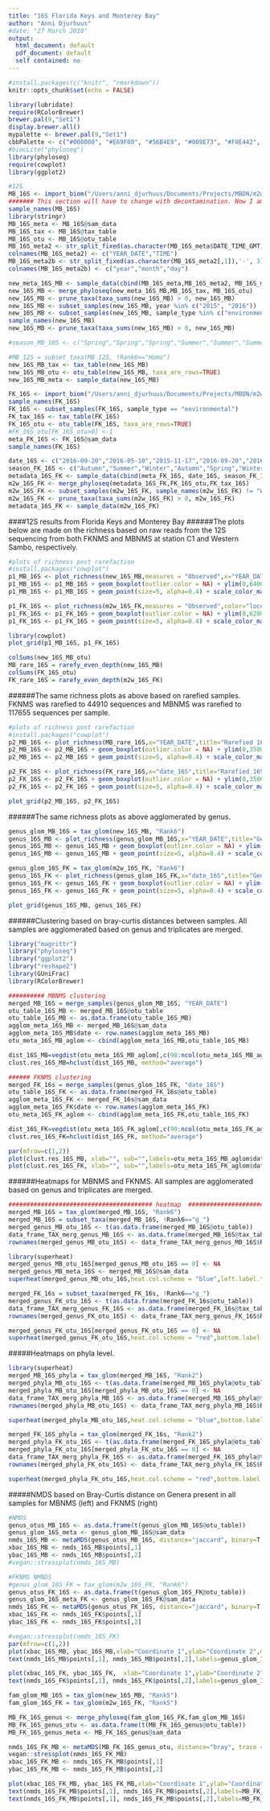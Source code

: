 ```yaml
---
title: "16S Florida Keys and Monterey Bay"
author: "Anni Djurhuus"
#date: "27 March 2018"
output:
  html_document: default
  pdf_document: default
  self contained: no
---
```


```r
#install.packages(c("knitr", "rmarkdown"))
knitr::opts_chunk$set(echo = FALSE)
```


```r
library(lubridate)
require(RColorBrewer)
brewer.pal(9,"Set1")
display.brewer.all()
mypalette <- brewer.pal(9,"Set1")
cbbPalette <- c("#000000", "#E69F00", "#56B4E9", "#009E73", "#F0E442", "#0072B2", "#D55E00", "#CC79A7", "red","grey", "grey20")
#biocLite("phyloseq")
library(phyloseq)
require(cowplot)
library(ggplot2)

#12S
MB_16S <- import_biom("/Users/anni_djurhuus/Documents/Projects/MBON/m2w/16S/data/M2W_16S_MB_json_obs_md.biom")
####### This section will have to change with decontamination. Now I am DELETING all the blanks ########
sample_names(MB_16S)
library(stringr)
MB_16S_meta <- MB_16S@sam_data
MB_16S_tax <- MB_16S@tax_table
MB_16S_otu <- MB_16S@otu_table
MB_16S_meta2 <- str_split_fixed(as.character(MB_16S_meta$DATE_TIME_GMT),' ', 2)
colnames(MB_16S_meta2) <- c("YEAR_DATE","TIME")
MB_16S_meta2b <- str_split_fixed(as.character(MB_16S_meta2[,1]),'-', 3)
colnames(MB_16S_meta2b) <- c("year","month","day")

new_meta_16S_MB <- sample_data(cbind(MB_16S_meta,MB_16S_meta2, MB_16S_meta2b))
new_16S_MB <- merge_phyloseq(new_meta_16S_MB,MB_16S_tax, MB_16S_otu)
new_16S_MB <- prune_taxa(taxa_sums(new_16S_MB) > 0, new_16S_MB)
new_16S_MB <- subset_samples(new_16S_MB, year %in% c("2015", "2016"))
new_16S_MB <- subset_samples(new_16S_MB, sample_type %in% c("environmental"))
sample_names(new_16S_MB)
new_16S_MB <- prune_taxa(taxa_sums(new_16S_MB) > 0, new_16S_MB)

#season_MB_16S <- c("Spring","Spring","Spring","Summer","Summer","Summer","Autumn","Autumn","Autumn","Winter","Winter","Winter","Spring","Spring","Spring","Summer","Summer","Summer","Autumn","Autumn","Autumn","Autumn","Autumn","Autumn","Summer","Summer","Summer","Autumn","Autumn","Autumn","Winter","Winter","Winter","Summer","Summer","Summer","Autumn","Autumn","Autumn","Winter","Winter","Winter")

#MB_12S = subset_taxa(MB_12S, !Rank6=="Homo")
new_16S_MB_tax <- tax_table(new_16S_MB)
new_16S_MB_otu <- otu_table(new_16S_MB, taxa_are_rows=TRUE)
new_16S_MB_meta <- sample_data(new_16S_MB)
```


```r
FK_16S <- import_biom("/Users/anni_djurhuus/Documents/Projects/MBON/m2w/16S/data/M2W_16S_FK_json_obs_md-2.biom",parseFunction = parse_taxonomy_default)
sample_names(FK_16S)
FK_16S <- subset_samples(FK_16S, sample_type == "environmental")
FK_tax_16S <- tax_table(FK_16S)
FK_16S_otu <- otu_table(FK_16S, taxa_are_rows=TRUE)
#FK_16S_otu[FK_16S_otu>0] <-1
meta_FK_16S <- FK_16S@sam_data
sample_names(FK_16S)

date_16S <- c("2016-09-20","2016-05-10","2015-11-17","2016-09-20","2016-03-15","2015-11-17","2016-09-20","2016-03-15","2015-09-22","2016-07-26","2016-03-15","2015-09-22","2016-11-15","2016-07-26","2016-01-05","2015-09-22", "2016-05-10", "2016-11-15", "2016-07-26", "2015-06-02", "2015-11-17", "2016-11-15", "2016-05-10", "2015-04-14", "2015-04-14")
season_FK_16S <- c("Autumn","Summer","Winter","Autumn","Spring","Winter","Autumn","Spring","Autumn","Summer","Spring","Autumn","Winter","Summer","Winter","Autumn","Summer","Winter","Summer","Summer","Winter","Winter","Summer","Spring","Spring")
metadata_16S_FK <- sample_data(cbind(meta_FK_16S, date_16S, season_FK_16S))
m2w_16S_FK <- merge_phyloseq(metadata_16S_FK,FK_16S_otu,FK_tax_16S)
m2w_16S_FK <- subset_samples(m2w_16S_FK, sample_names(m2w_16S_FK) != "WS0415b")
m2w_16S_FK <- prune_taxa(taxa_sums(m2w_16S_FK) > 0, m2w_16S_FK)
metadata_16S_FK <- sample_data(m2w_16S_FK)
```

####12S results from Florida Keys and Monterey Bay
######The plots below are made on the richness based on raw reads from the 12S sequencing from both FKNMS and MBNMS at station C1 and Western Sambo, respectively. 
```r
#plots of richness post rarefaction
#install.packages("cowplot")
p1_MB_16S <- plot_richness(new_16S_MB,measures = "Observed",x="YEAR_DATE",title="16S MB",color="locus") + theme(axis.title.x=element_blank())
p1_MB_16S <- p1_MB_16S + geom_boxplot(outlier.color = NA) + ylim(0,6400)
p1_MB_16S <- p1_MB_16S + geom_point(size=5, alpha=0.4) + scale_color_manual(values="#56B4E9")

p1_FK_16S <- plot_richness(m2w_16S_FK,measures = "Observed",color="locus",x="date_16S",title="16S FK") + theme(axis.title.x=element_blank())
p1_FK_16S <- p1_FK_16S + geom_boxplot(outlier.color = NA) + ylim(0,6200)
p1_FK_16S <- p1_FK_16S + geom_point(size=5, alpha=0.4) + scale_color_manual(values="#D55E00")

library(cowplot)
plot_grid(p1_MB_16S, p1_FK_16S)
```


```r
colSums(new_16S_MB_otu)
MB_rare_16S = rarefy_even_depth(new_16S_MB)
colSums(FK_16S_otu)
FK_rare_16S = rarefy_even_depth(m2w_16S_FK)
```

######The same richness plots as above based on rarefied samples. FKNMS was rarefied to 44910 sequences and MBNMS was rarefied to 117655 sequences per sample.
```r
#plots of richness post rarefaction
#install.packages("cowplot")
p2_MB_16S <- plot_richness(MB_rare_16S,x="YEAR_DATE",title="Rarefied 16S",measures = "Observed",color="locus") + theme(axis.title.x=element_blank())
p2_MB_16S <- p2_MB_16S + geom_boxplot(outlier.color = NA) + ylim(0,3500)
p2_MB_16S <- p2_MB_16S + geom_point(size=5, alpha=0.4) + scale_color_manual(values="#56B4E9")

p2_FK_16S <- plot_richness(FK_rare_16S,x="date_16S",title="Rarefied 16S",measures = "Observed",color="locus") + theme(axis.title.x=element_blank())
p2_FK_16S <- p2_FK_16S + geom_boxplot(outlier.color = NA) + ylim(0,3500)
p2_FK_16S <- p2_FK_16S + geom_point(size=5, alpha=0.4) + scale_color_manual(values="#D55E00")

plot_grid(p2_MB_16S, p2_FK_16S)
```

######The same richness plots as above agglomerated by genus.

```r
genus_glom_MB_16S = tax_glom(new_16S_MB, "Rank6")
genus_16S_MB <- plot_richness(genus_glom_MB_16S,x="YEAR_DATE",title="Genus 16S",measures = "Observed",color="locus") + theme(axis.title.x=element_blank())
genus_16S_MB <- genus_16S_MB + geom_boxplot(outlier.color = NA) + ylim(0,150)
genus_16S_MB <- genus_16S_MB + geom_point(size=5, alpha=0.4) + scale_color_manual(values="#56B4E9")
```

```r
genus_glom_16S_FK = tax_glom(m2w_16S_FK, "Rank6")
genus_16S_FK <- plot_richness(genus_glom_16S_FK,x="date_16S",title="Genus 16S",measures = "Observed",color="locus") + theme(axis.title.x=element_blank())
genus_16S_FK <- genus_16S_FK + geom_boxplot(outlier.color = NA) + ylim(0,150)
genus_16S_FK <- genus_16S_FK + geom_point(size=5, alpha=0.4) + scale_color_manual(values="#D55E00")

plot_grid(genus_16S_MB, genus_16S_FK)
```

######Clustering based on bray-curtis distances between samples. All samples are agglomerated based on genus and triplicates are merged.

```r
library("magrittr")
library("phyloseq")
library("ggplot2")
library("reshape2")
library(GUniFrac)
library(RColorBrewer)

########## MBNMS clustering 
merged_MB_16S = merge_samples(genus_glom_MB_16S, "YEAR_DATE")
otu_table_16S_MB <- merged_MB_16S@otu_table
otu_table_16S_MB <- as.data.frame(otu_table_16S_MB)
agglom_meta_16S_MB <- merged_MB_16S@sam_data
agglom_meta_16S_MB$date <- row.names(agglom_meta_16S_MB)
otu_meta_16S_MB_aglom <- cbind(agglom_meta_16S_MB,otu_table_16S_MB)

dist_16S_MB=vegdist(otu_meta_16S_MB_aglom[,c(98:ncol(otu_meta_16S_MB_aglom))], method="bray")
clust.res_16S_MB=hclust(dist_16S_MB, method="average")

###### FKNMS clustering 
merged_FK_16s = merge_samples(genus_glom_16S_FK, "date_16S")
otu_table_16S_FK <- as.data.frame(merged_FK_16s@otu_table)
agglom_meta_16S_FK <- merged_FK_16s@sam_data
agglom_meta_16S_FK$date <- row.names(agglom_meta_16S_FK)
otu_meta_16S_FK_aglom <- cbind(agglom_meta_16S_FK,otu_table_16S_FK)

dist_16S_FK=vegdist(otu_meta_16S_FK_aglom[,c(99:ncol(otu_meta_16S_FK_aglom))], method="bray")
clust.res_16S_FK=hclust(dist_16S_FK, method="average")

par(mfrow=c(1,2))
plot(clust.res_16S_MB, xlab="", sub="",labels=otu_meta_16S_MB_aglom$date,main="MBNMS", hang=-1, cex=0.7)
plot(clust.res_16S_FK, xlab="", sub="",labels=otu_meta_16S_FK_aglom$date,hang=-1, cex=0.7, main="FKNMS")
```

######Heatmaps for MBNMS and FKNMS. All samples are agglomerated based on genus and triplicates are merged. 

```r

######################################## heatmap  #######################################
merged_MB_16S = tax_glom(merged_MB_16S, "Rank6")
merged_MB_16S = subset_taxa(merged_MB_16S, !Rank6=="g_")
merged_genus_MB_otu_16S <- t(as.data.frame(merged_MB_16S@otu_table))
data_frame_TAX_merg_genus_MB_16S <- as.data.frame(merged_MB_16S@tax_table)
rownames(merged_genus_MB_otu_16S) <- data_frame_TAX_merg_genus_MB_16S$Rank6

library(superheat)
merged_genus_MB_otu_16S[merged_genus_MB_otu_16S == 0] <- NA
merged_genus_MB_meta_16S <- merged_MB_16S@sam_data
superheat(merged_genus_MB_otu_16S,heat.col.scheme = "blue",left.label.text.size = 5,yt = merged_genus_MB_meta_16S$TMP_C, yt.axis.name = "Temperature",yt.point.size = 2,bottom.label.text.size=2, row.title = "",yt.axis.size = 10,bottom.label.text.angle = 90,yt.axis.name.size = 10, yt.obs.col = rep("grey", nrow(merged_genus_MB_meta_16S)))

merged_FK_16s = subset_taxa(merged_FK_16s, !Rank6=="g_")
merged_genus_FK_otu_16S <- t(as.data.frame(merged_FK_16s@otu_table))
data_frame_TAX_merg_genus_FK_16S <- as.data.frame(merged_FK_16s@tax_table)
rownames(merged_genus_FK_otu_16S) <- data_frame_TAX_merg_genus_FK_16S$Rank6

merged_genus_FK_otu_16S[merged_genus_FK_otu_16S == 0] <- NA
superheat(merged_genus_FK_otu_16S,heat.col.scheme = "red",bottom.label.text.size=2, row.title = "",left.label.text.size = 2,bottom.label.text.angle = 90)

```

#####Heatmaps on phyla level.
```r
library(superheat)
merged_MB_16S_phyla = tax_glom(merged_MB_16S, "Rank2")
merged_phyla_MB_otu_16S <- t(as.data.frame(merged_MB_16S_phyla@otu_table))
merged_phyla_MB_otu_16S[merged_phyla_MB_otu_16S == 0] <- NA
data_frame_TAX_merg_phyla_MB_16S <- as.data.frame(merged_MB_16S_phyla@tax_table)
rownames(merged_phyla_MB_otu_16S) <- data_frame_TAX_merg_phyla_MB_16S$Rank2

superheat(merged_phyla_MB_otu_16S,heat.col.scheme = "blue",bottom.label.text.size=2, row.title = "",left.label.text.size = 2,bottom.label.text.angle = 90)

merged_FK_16S_phyla = tax_glom(merged_FK_16s, "Rank2")
merged_phyla_FK_otu_16S <- t(as.data.frame(merged_FK_16S_phyla@otu_table))
merged_phyla_FK_otu_16S[merged_phyla_FK_otu_16S == 0] <- NA
data_frame_TAX_merg_phyla_FK_16S <- as.data.frame(merged_FK_16S_phyla@tax_table)
rownames(merged_phyla_FK_otu_16S) <- data_frame_TAX_merg_phyla_FK_16S$Rank2

superheat(merged_phyla_FK_otu_16S,heat.col.scheme = "red",bottom.label.text.size=2, row.title = "",left.label.text.size = 2,bottom.label.text.angle = 90)
```

#####NMDS based on Bray-Curtis distance on Genera present in all samples for MBNMS (left) and FKNMS (right)
```r
#NMDS
genus_otus_MB_16S <- as.data.frame(t(genus_glom_MB_16S@otu_table))
genus_glom_16S_meta <- genus_glom_MB_16S@sam_data
nmds_16S_MB <- metaMDS(genus_otus_MB_16S, distance="jaccard", binary=T,trace = FALSE, trymax=100) 
xbac_16S_MB <- nmds_16S_MB$points[,1]
ybac_16S_MB <- nmds_16S_MB$points[,2]
#vegan::stressplot(nmds_16S_MB)

#FKNMS NMNDS
#genus_glom_16S_FK = tax_glom(m2w_16S_FK, "Rank6")
genus_otus_FK_16S <- as.data.frame(t(genus_glom_16S_FK@otu_table))
genus_glom_16S_meta_FK <- genus_glom_16S_FK@sam_data
nmds_16S_FK <- metaMDS(genus_otus_FK_16S, distance="jaccard", binary=T,trace = FALSE, trymax=100) 
xbac_16S_FK <- nmds_16S_FK$points[,1]
ybac_16S_FK <- nmds_16S_FK$points[,2]

#vegan::stressplot(nmds_16S_FK)
par(mfrow=c(1,2))
plot(xbac_16S_MB, ybac_16S_MB,xlab="Coordinate 1",ylab="Coordinate 2",main="", col=c(cbbPalette[genus_glom_16S_meta$YEAR_DATE]), cex=1.7, pch=19)
text(nmds_16S_MB$points[,1], nmds_16S_MB$points[,2],labels=genus_glom_16S_meta$YEAR_DATE,pos=3,cex=0.5) 

plot(xbac_16S_FK, ybac_16S_FK,  xlab="Coordinate 1",ylab="Coordinate 2",main="", col=c(cbbPalette[genus_glom_16S_meta_FK$date_16S]), cex=1.7, pch=19)
text(nmds_16S_FK$points[,1], nmds_16S_FK$points[,2],labels=genus_glom_16S_meta_FK$date_16S,pos=3,cex=0.5) 
```


```r
fam_glom_MB_16S = tax_glom(new_16S_MB, "Rank5")
fam_glom_16S_FK = tax_glom(m2w_16S_FK, "Rank5")

MB_FK_16S_genus <- merge_phyloseq(fam_glom_16S_FK,fam_glom_MB_16S)
MB_FK_16S_genus_otu <- as.data.frame(t(MB_FK_16S_genus@otu_table))
MB_FK_16S_genus_meta <- MB_FK_16S_genus@sam_data

nmds_16S_FK_MB <- metaMDS(MB_FK_16S_genus_otu, distance="bray", trace = FALSE, trymax=100) 
vegan::stressplot(nmds_16S_FK_MB)
xbac_16S_FK_MB <- nmds_16S_FK_MB$points[,1]
ybac_16S_FK_MB <- nmds_16S_FK_MB$points[,2]

plot(xbac_16S_FK_MB, ybac_16S_FK_MB,xlab="Coordinate 1",ylab="Coordinate 2",main="", cex=1.7, pch=19)
text(nmds_16S_FK_MB$points[,1], nmds_16S_FK_MB$points[,2],labels=MB_FK_16S_genus_meta$STATION_NUMBER,pos=3,cex=0.5) 
text(nmds_16S_FK_MB$points[,1], nmds_16S_FK_MB$points[,2],labels=MB_FK_16S_genus_meta$season_FK_16S,pos=3,cex=0.5) 

```
